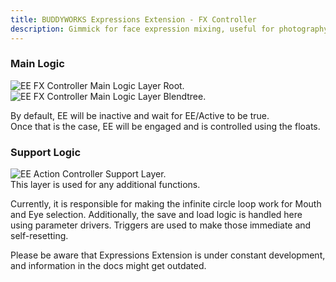 ```yaml
---
title: BUDDYWORKS Expressions Extension - FX Controller
description: Gimmick for face expression mixing, useful for photography.
---
```


### Main Logic
![EE FX Controller Main Logic Layer Root.](./img/003.webp)  
![EE FX Controller Main Logic Layer Blendtree.](./img/005.webp)  

By default, EE will be inactive and wait for EE/Active to be true.  
Once that is the case, EE will be engaged and is controlled using the floats.

### Support Logic
![EE Action Controller Support Layer.](./img/004.webp)  
This layer is used for any additional functions.

Currently, it is responsible for making the infinite circle loop work for Mouth and Eye selection.
Additionally, the save and load logic is handled here using parameter drivers.
Triggers are used to make those immediate and self-resetting.

<Aside>Please be aware that Expressions Extension is under constant development, and information in the docs might get outdated.</Aside>